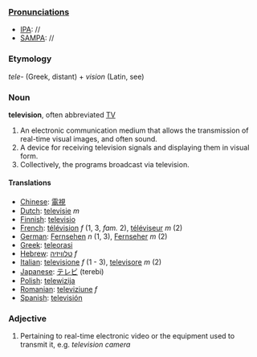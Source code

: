 ===[[Pronunciation]]s===
*[[IPA]]: //
*[[SAMPA]]: //
===Etymology===
''tele-'' (Greek, distant) + ''vision'' (Latin, see)

===Noun===
'''television''', often abbreviated [[TV]]

# An electronic communication medium that allows the transmission of real-time visual images, and often sound.
# A device for receiving television signals and displaying them in visual form.
# Collectively, the programs broadcast via television.
====Translations====
*[[Chinese]]: [[電視]]
*[[Dutch]]: [[televisie]] ''m''
*[[Finnish]]: [[televisio]]
*[[French]]: [[télévision]] ''f'' (1, 3,  ''fam.'' 2), [[téléviseur]] ''m'' (2)
*[[German]]: [[Fernsehen]] ''n'' (1, 3), [[Fernseher]] ''m'' (2)
*[[Greek]]: [[teleorasi]]
*[[Hebrew]]: [[טלוויזיה]] ''f''
*[[Italian]]: [[televisione]] ''f'' (1 - 3), [[televisore]] ''m'' (2)
*[[Japanese]]: [[テレビ]] (terebi)
*[[Polish]]: [[telewizija]]
*[[Romanian]]: [[televiziune]] ''f''
*[[Spanish]]: [[televisión]]

===Adjective===

# Pertaining to real-time electronic video or the equipment used to transmit it, e.g. ''television camera''